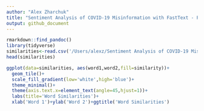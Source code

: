 ```yaml
---
author: "Alex Zharchuk"
title: "Sentiment Analysis of COVID-19 Misinformation with FastText - Processing Data and Visualizing in R"
output: github_document
---
```


```r
rmarkdown::find_pandoc()
library(tidyverse)
similarities<-read.csv('/Users/alexz/Sentiment Analysis of COVID-19 Misinformation with FastText/similarity_df.csv')
head(similarities)
```

```r
ggplot(data=similarities, aes(word1,word2,fill=similarity))+
  geom_tile()+
  scale_fill_gradient(low='white',high='blue')+
  theme_minimal()+
  theme(axis.text.x=element_text(angle=45,hjust=1))+
  labs(title='Word Similarities')+
  xlab('Word 1')+ylab('Word 2')+ggtitle('Word Similarities') 
```
